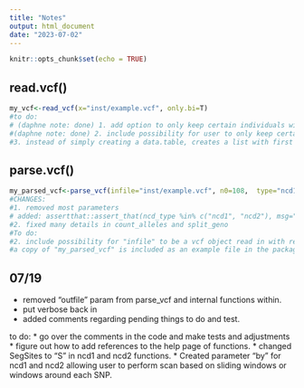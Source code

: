 ```yaml
---
title: "Notes"
output: html_document
date: "2023-07-02"
---
```


```r
knitr::opts_chunk$set(echo = TRUE)
```

## read.vcf()

```r
my_vcf<-read_vcf(x="inst/example.vcf", only.bi=T)
#to do:
# (daphne note: done) 1. add option to only keep certain individuals with a parameter "id.range" where c(x, y), x is first individual in the range and y is last individual in the range.(e.g. first individual column in the VCF is 1, second is 2, and so on.). If the length of the vector is >2, this will be interpreted as a vector of ID positions to keep.
#(daphne note: done) 2. include possibility for user to only keep certain positions with a parameter "pos.range" where c(x, y), x is beginning position and y is end position of range.
#3. instead of simply creating a data.table, creates a list with first element the data.table. Other elements: IDs: holds the ID names, Geno: holds the genotypes, var_ids: holds variant IDs. (low priority)
```

## parse.vcf()

```r

my_parsed_vcf<-parse_vcf(infile="inst/example.vcf", n0=108,  type="ncd1")
#CHANGES:
#1. removed most parameters
# added: assertthat::assert_that(ncd_type %in% c("ncd1", "ncd2"), msg="ncd_type must be either ncd1 or ncd2.\n")
#2. fixed many details in count_alleles and split_geno
#To do:
#2. include possibility for "infile" to be a vcf object read in with read.vcf. Might require creating a function that assesses whether an R object has the characteristics of a vcf file. 
#a copy of "my_parsed_vcf" is included as an example file in the package and is called ncd1_input

```

## 07/19

* removed "outfile" param from parse_vcf and internal functions within.
* put verbose back in
* added comments regarding pending things to do and test.

to do:
* go over the comments in the code and make tests and adjustments
* figure out how to add references to the help page of functions.
* changed SegSites to "S" in ncd1 and ncd2 functions.
* Created parameter "by" for ncd1 and ncd2 allowing user to perform scan based on sliding windows or windows around each SNP.

